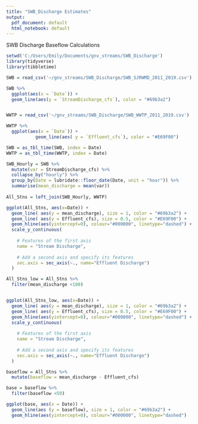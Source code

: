 ```yaml
---
title: "SWB_Discharge Estimates"
output:
  pdf_document: default
  html_notebook: default
---
```


SWB Discharge Baseflow Calculations

```r
setwd('C:/Users/Emily/Documents/gnv_streams/SWB_Discharge')
library(tidyverse)
library(tibbletime)

SWB = read_csv('~/gnv_streams/SWB_Discharge/SWB_SJRWMD_2011_2019.csv')

SWB %>% 
  ggplot(aes(x = `Date`)) +
  geom_line(aes(y = `StreamDischarge_cfs`), color = "#69b3a2")



```
```r
WWTP = read_csv('~/gnv_streams/SWB_Discharge/SWB_WWTP_2011_2019.csv')

WWTP %>% 
  ggplot(aes(x = `Date`)) + 
           geom_line(aes( y = `Effluent_cfs`), color = "#E69F00")


```




```r
SWB = as_tbl_time(SWB, index = Date)
WWTP = as_tbl_time(WWTP, index = Date)

SWB_Hourly = SWB %>%
  mutate(var = StreamDischarge_cfs) %>% 
  collapse_by("hourly") %>%
  group_by(Date = lubridate::floor_date(Date, unit = "hour")) %>%
  summarise(mean_discharge = mean(var))
  
All_Stns = left_join(SWB_Hourly, WWTP)

ggplot(All_Stns, aes(x=Date)) +
  geom_line( aes(y = mean_discharge), size = 1, color = "#69b3a2") + 
  geom_line( aes(y = Effluent_cfs), size = 0.5, color = "#E69F00") +
  geom_hline(aes(yintercept=0), colour="#000000", linetype="dashed") +
  scale_y_continuous(
    
    # Features of the first axis
    name = "Stream Discharge",
    
    # Add a second axis and specify its features
    sec.axis = sec_axis(~., name="Effluent Discharge")
  )
```


```r

All_Stns_low = All_Stns %>% 
  filter(mean_discharge <100)


ggplot(All_Stns_low, aes(x=Date)) +
  geom_line( aes(y = mean_discharge), size = 1, color = "#69b3a2") + 
  geom_line( aes(y = Effluent_cfs), size = 0.5, color = "#E69F00") +
  geom_hline(aes(yintercept=0), colour="#000000", linetype="dashed") +
  scale_y_continuous(
    
    # Features of the first axis
    name = "Stream Discharge",
    
    # Add a second axis and specify its features
    sec.axis = sec_axis(~., name="Effluent Discharge")
  )


```
```r

baseflow = All_Stns %>% 
  mutate(baseflow = mean_discharge - Effluent_cfs)

base = baseflow %>% 
  filter(baseflow <50)

ggplot(base, aes(x = Date)) +
  geom_line(aes (y = baseflow), size = 1, color = "#69b3a2") +
  geom_hline(aes(yintercept=0), colour="#000000", linetype="dashed")

```


